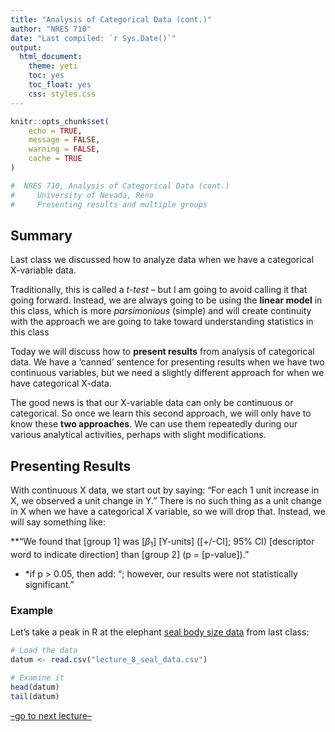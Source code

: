 ```yaml
---
title: "Analysis of Categorical Data (cont.)"
author: "NRES 710"
date: "Last compiled: `r Sys.Date()`"
output: 
  html_document: 
    theme: yeti
    toc: yes
    toc_float: yes
    css: styles.css
---
```


```r

knitr::opts_chunk$set(
	echo = TRUE,
	message = FALSE,
	warning = FALSE,
	cache = TRUE
)
```

```r

#  NRES 710, Analysis of Categorical Data (cont.)
#     University of Nevada, Reno
#     Presenting results and multiple groups

```

## Summary

Last class we discussed how to analyze data when we have a categorical X-variable data. 

Traditionally, this is called a *t-test* -- but I am going to avoid calling it that going forward. Instead, we are always going to be using the **linear model** in this class, which is more *parsimonious* (simple) and will create continuity with the approach we are going to take toward understanding statistics in this class 

Today we will discuss how to **present results** from analysis of categorical data. We have a 'canned' sentence for presenting results when we have two continuous variables, but we need a slightly different approach for when we have categorical X-data.

The good news is that our X-variable data can only be continuous or categorical. So once we learn this second approach, we will only have to know these **two approaches**. We can use them repeatedly during our various analytical activities, perhaps with slight modifications.

## Presenting Results

With continuous X data, we start out by saying: "For each 1 unit increase in X, we observed a unit change in Y." There is no such thing as a unit change in X when we have a categorical X variable, so we will drop that. Instead, we will say something like:

**"We found that [group 1] was [$\beta_1$] [Y-units] ([+/-CI]; 95% CI) [descriptor word to indicate direction] than [group 2] (p = [p-value])."

- *if p > 0.05, then add: "; however, our results were not statistically significant."

### Example

Let's take a peak in R at the elephant [seal body size data](lecture_8_seal_data.csv) from last class:

```r
# Load the data
datum <- read.csv("lecture_8_seal_data.csv")

# Examine it
head(datum)
tail(datum)
```






[--go to next lecture--](lecture_10.html)
